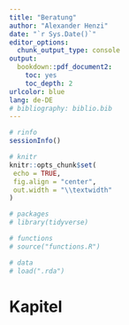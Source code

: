 ```yaml
---
title: "Beratung"
author: "Alexander Henzi"
date: "`r Sys.Date()`"
editor_options:
  chunk_output_type: console
output:
  bookdown::pdf_document2:
    toc: yes
    toc_depth: 2
urlcolor: blue
lang: de-DE
# bibliography: biblio.bib
---
```


```r
# rinfo
sessionInfo()

# knitr
knitr::opts_chunk$set(
 echo = TRUE,
 fig.align = "center",
 out.width = "\\textwidth"
)

# packages
# library(tidyverse)

# functions
# source("functions.R")

# data
# load(".rda")
```

\newpage

# Kapitel

